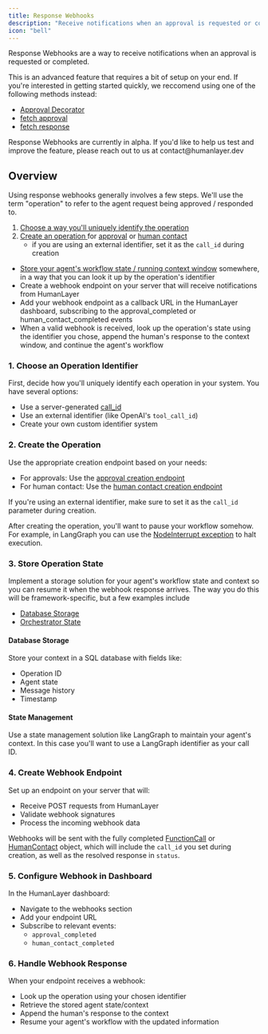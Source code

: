 ```yaml
---
title: Response Webhooks
description: "Receive notifications when an approval is requested or completed"
icon: "bell"
---
```


Response Webhooks are a way to receive notifications when an approval is requested or completed.

This is an advanced feature that requires a bit of setup on your end. If you're interested in getting started quickly, we 
reccomend using one of the following methods instead:

- [Approval Decorator](/core/require-approval#decorator)
- [fetch approval](/core/require-approval#fetching-an-approval)
- [fetch response](/core/human-as-tool#fetch-response)

<Note>
Response Webhooks are currently in alpha. If you'd like to help us test and improve the feature, please reach out to us at contact@humanlayer.dev
</Note>

## Overview

Using response webhooks generally involves a few steps. We'll use the term "operation" to refer to the agent request being approved / responded to.

1. [Choose a way you'll uniquely identify the operation](#1-choose-an-operation-identifier)
2. [Create an operation ](#2-create-the-operation) for [approval](/core/human-as-tool#creating-and-fetching) or [human contact](/core/human-as-tool#creating-and-fetching) 
    - if you are using an external identifier, set it as the `call_id` during creation
- [Store your agent's workflow state / running context window](#3-store-operation-state) somewhere, in a way that you can look it up by the operation's identifier
- Create a webhook endpoint on your server that will receive notifications from HumanLayer
- Add your webhook endpoint as a callback URL in the HumanLayer dashboard, subscribing to the approval_completed or human_contact_completed events
- When a valid webhook is received, look up the operation's state using the identifier you chose, append the human's response to the context window, and continue the agent's workflow

### 1. Choose an Operation Identifier
First, decide how you'll uniquely identify each operation in your system. You have several options:
- Use a server-generated [call_id](/core/run-ids-and-call-ids)
- Use an external identifier (like OpenAI's `tool_call_id`)
- Create your own custom identifier system

### 2. Create the Operation
Use the appropriate creation endpoint based on your needs:
- For approvals: Use the [approval creation endpoint](/core/human-as-tool#creating-and-fetching)
- For human contact: Use the [human contact creation endpoint](/core/human-as-tool#creating-and-fetching)

If you're using an external identifier, make sure to set it as the `call_id` parameter during creation.

After creating the operation, you'll want to pause your workflow somehow. For example, in LangGraph you can use the [NodeInterrupt exception](https://langchain-ai.github.io/langgraph/how-tos/human_in_the_loop/dynamic_breakpoints/) to halt execution.


### 3. Store Operation State
Implement a storage solution for your agent's workflow state and context so you can resume it when the webhook response arrives. The way you do this will be framework-specific, but a few examples include

- [Database Storage](#database-storage)
- [Orchestrator State](#orchestrator-state)

#### Database Storage
Store your context in a SQL database with fields like:
- Operation ID
- Agent state
- Message history
- Timestamp

#### State Management
Use a state management solution like LangGraph to maintain your agent's context. In this case you'll want to use a LangGraph identifier as your call ID.

### 4. Create Webhook Endpoint
Set up an endpoint on your server that will:
- Receive POST requests from HumanLayer
- Validate webhook signatures
- Process the incoming webhook data

Webhooks will be sent with the fully completed [FunctionCall](/api-reference/function-calls) or [HumanContact](/api-reference/human-contacts) object,
which will include the `call_id` you set during creation, as well as the resolved response in `status`.

### 5. Configure Webhook in Dashboard
In the HumanLayer dashboard:
- Navigate to the webhooks section
- Add your endpoint URL
- Subscribe to relevant events:
  - `approval_completed`
  - `human_contact_completed`

### 6. Handle Webhook Response
When your endpoint receives a webhook:
- Look up the operation using your chosen identifier
- Retrieve the stored agent state/context
- Append the human's response to the context
- Resume your agent's workflow with the updated information
